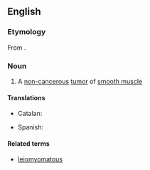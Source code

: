 ==English==
{{wikipedia}}

===Etymology===
From {{af|en|leio-|myoma}}.

===Noun===
{{en-noun|s|leiomyomata}}

# {{lb|en|pathology}} A [[non-]][[cancerous]] [[tumor]] of [[smooth muscle]]

====Translations====
{{trans-top|tumor of the smooth muscle}}
* Catalan: {{t|ca|liomioma|m}}
{{trans-mid}}
* Spanish: {{t|es|leiomioma|m}}
{{trans-bottom}}

====Related terms====
* [[leiomyomatous]]